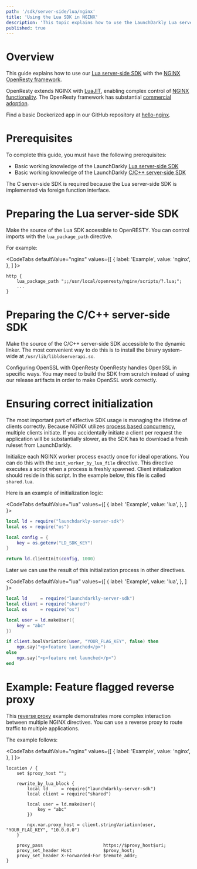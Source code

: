 ```yaml
---
path: '/sdk/server-side/lua/nginx'
title: 'Using the Lua SDK in NGINX'
description: 'This topic explains how to use the LaunchDarkly Lua server-side SDK with NGINX'
published: true
---
```


# Overview

This guide explains how to use our [Lua server-side SDK](https://github.com/launchdarkly/lua-server-sdk) with the [NGINX OpenResty framework](https://openresty.org).

OpenResty extends NGINX with [LuaJIT](https://luajit.org/), enabling complex control of [NGINX functionality](https://openresty-reference.readthedocs.io/en/latest/Lua_Nginx_API/). The OpenResty framework has substantial [commercial adoption](https://openresty.com/en/#mosaic-section).

Find a basic Dockerized app in our GitHub repository at [hello-nginx](https://github.com/launchdarkly/hello-nginx).

# Prerequisites

To complete this guide, you must have the following prerequisites:

* Basic working knowledge of the LaunchDarkly [Lua server-side SDK](/sdk/server-side/lua)
* Basic working knowledge of the LaunchDarkly [C/C++ server-side SDK](/sdk/server-side/c-c--)

The C server-side SDK is required because the Lua server-side SDK is implemented via foreign function interface.

# Preparing the Lua server-side SDK

Make the source of the Lua SDK accessible to OpenRESTY. You can control imports with the `lua_package_path` directive.

For example:

<CodeTabs
  defaultValue="nginx"
  values={[
    { label: 'Example', value: 'nginx', },
  ]
}>
<CodeTabItem value="nginx">

```nginx
http {
    lua_package_path ";;/usr/local/openresty/nginx/scripts/?.lua;";
    ...
}
```

</CodeTabItem>
</CodeTabs>

# Preparing the C/C++ server-side SDK

Make the source of the C/C++ server-side SDK accessible to the dynamic linker. The most convenient way to do this is to install the binary system-wide at `/usr/lib/libldserverapi.so`.

<Callout intent="alert">
<CalloutTitle>Configuring OpenSSL with OpenResty</CalloutTitle>
<CalloutDescription>OpenResty handles OpenSSL in specific ways. You may need to build the SDK from scratch instead of using our release artifacts in order to make OpenSSL work correctly.</CalloutDescription>
</Callout>

# Ensuring correct initialization

The most important part of effective SDK usage is managing the lifetime of clients correctly. Because NGINX utilizes [process based concurrency](https://stackoverflow.com/questions/4315292/concurrency-processes-vs-threads), multiple clients initiate. If you accidentally initiate a client per request the application will be substantially slower, as the SDK has to download a fresh ruleset from LaunchDarkly.

Initialize each NGINX worker process exactly once for ideal operations. You can do this with the `init_worker_by_lua_file` directive. This directive executes a script when a process is freshly spawned. Client initialization should reside in this script. In the example below, this file is called `shared.lua`.

Here is an example of initialization logic:

<CodeTabs
  defaultValue="lua"
  values={[
    { label: 'Example', value: 'lua', },
  ]
}>
<CodeTabItem value="lua">

```lua
local ld = require("launchdarkly-server-sdk")
local os = require("os")

local config = {
    key = os.getenv("LD_SDK_KEY")
}

return ld.clientInit(config, 1000)
```

</CodeTabItem>
</CodeTabs>

Later we can use the result of this initialization process in other directives.

<CodeTabs
  defaultValue="lua"
  values={[
    { label: 'Example', value: 'lua', },
  ]
}>
<CodeTabItem value="lua">

```lua
local ld     = require("launchdarkly-server-sdk")
local client = require("shared")
local os     = require("os")

local user = ld.makeUser({
    key = "abc"
})

if client.boolVariation(user, "YOUR_FLAG_KEY", false) then
    ngx.say("<p>feature launched</p>")
else
    ngx.say("<p>feature not launched</p>")
end
```

</CodeTabItem>
</CodeTabs>

# Example: Feature flagged reverse proxy

This [reverse proxy](https://en.wikipedia.org/wiki/Reverse_proxy) example demonstrates more complex interaction between multiple NGINX directives. You can use a reverse proxy to route traffic to multiple applications.

The example follows:

<CodeTabs
  defaultValue="nginx"
  values={[
    { label: 'Example', value: 'nginx', },
  ]
}>
<CodeTabItem value="nginx">

```nginx
location / {
    set $proxy_host "";

    rewrite_by_lua_block {
        local ld     = require("launchdarkly-server-sdk")
        local client = require("shared")

        local user = ld.makeUser({
            key = "abc"
        })

        ngx.var.proxy_host = client.stringVariation(user, "YOUR_FLAG_KEY", "10.0.0.0")
    }

    proxy_pass                       https://$proxy_host$uri;
    proxy_set_header Host            $proxy_host;
    proxy_set_header X-Forwarded-For $remote_addr;
}
```

</CodeTabItem>
</CodeTabs>
